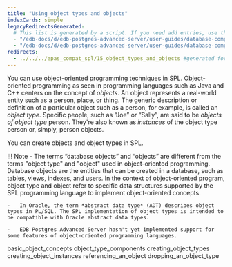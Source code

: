 ```yaml
---
title: "Using object types and objects"
indexCards: simple
legacyRedirectsGenerated:
  # This list is generated by a script. If you need add entries, use the `legacyRedirects` key.
  - "/edb-docs/d/edb-postgres-advanced-server/user-guides/database-compatibility-for-oracle-developers-guide/9.6/Database_Compatibility_for_Oracle_Developers_Guide_v9.6.1.090.html"
  - "/edb-docs/d/edb-postgres-advanced-server/user-guides/database-compatibility-for-oracle-developers-guide/9.5/Database_Compatibility_for_Oracle_Developers_Guide.1.212.html"
redirects:
  - ../../../epas_compat_spl/15_object_types_and_objects #generated for docs/epas/reorg-role-use-case-mode
---
```


<div id="object_types_and_objects" class="registered_link"></div>

You can use object-oriented programming techniques in SPL. Object-oriented programming as seen in programming languages such as Java and C++ centers on the concept of *objects*. An object represents a real-world entity such as a person, place, or thing. The generic description or definition of a particular object such as a person, for example, is called an *object type*. Specific people, such as “Joe” or “Sally”, are said to be *objects of object type* person. They're also known as *instances* of the object type person or, simply, person objects.

You can create objects and object types in SPL.

!!! Note
    -   The terms “database objects” and “objects” are different from the terms "object type" and "object" used in object-oriented programming. Database objects are the entities that can be created in a database, such as tables, views, indexes, and users. In the context of object-oriented program, object type and object refer to specific data structures supported by the SPL programming language to implement object-oriented concepts.

    -   In Oracle, the term *abstract data type* (ADT) describes object types in PL/SQL. The SPL implementation of object types is intended to be compatible with Oracle abstract data types.

    -   EDB Postgres Advanced Server hasn't yet implemented support for some features of object-oriented programming languages.

<div class="toctree" maxdepth="3">

basic_object_concepts object_type_components creating_object_types creating_object_instances referencing_an_object dropping_an_object_type

</div>

